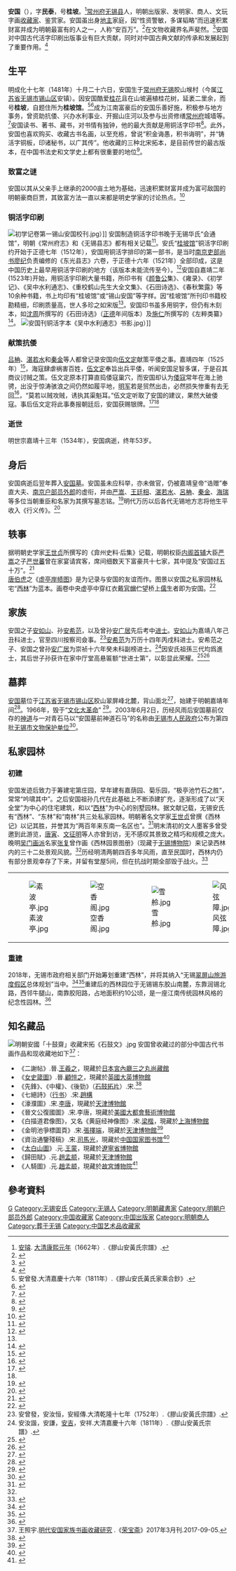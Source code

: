 {{Otheruses|other=名为安国的其他事物|安国}}
{{明清人物信息框
| 姓名 = 安国
| 圖片名稱= 明户部员外郎桂坡安公像.png
| 圖片大小 = 220px
| 圖片說明 = 大明奉直大夫户部员外郎桂坡安公像<br>
《胶山安黄氏宗谱》民国十一年
| 最高職務 = 大明奉直大夫户部员外郎<ref>安元勳，安俊，安揚，安名.大清咸豐九年（1859年）.《膠山安黃氏宗譜》.</ref>
| 屆數 = 
| 國家 = 
| 前任 = 
| 繼任 = 
| 爵位 =
| 籍貫 = 大明[[南直隶|南直隶]][[常州府|常州府]][[無錫縣|無錫縣]]
| 族裔 = 漢族
| 字號 = 字民泰，號桂坡
| 諡號 = 
| 出生日期 = 明成化十七年十月二十六日<br>（1481年）<ref>安濤.[[民國紀年|民國]]元年（1912年）.《安氏族譜不分卷》.</ref>
| 出生地點 = 大明[[南直隶|南直隶]][[常州府|常州府]][[無錫縣|無錫縣]]
| 逝世日期 = 明嘉靖十三年三月十八日（1534年）<ref>安榮光，安宗愈.民國十一年（1922年）.《膠山安黃氏宗譜》.</ref><br>
（54歲）	
| 逝世地點 = 大明[[南直隶|南直隶]][[常州府|常州府]][[無錫縣|無錫縣]]
| 墓葬 = 大明[[南直隶|南直隶]][[常州府|常州府]][[無錫縣|無錫縣]]胶山[[安国墓|安国墓]]<br>
（今江苏省无锡市）
| 配偶 = 
*正室 = 周氏
*侧室 = 谢氏
| 親屬 =
*父 = [[安祚|安祚]]
*长兄 = 安邦
** 嫡长子 = [[安如山|安如山]]（[[安希范|安希范]]之生父）
** 嫡次子 = [[安如磐|安如磐]]
** 嫡三子 = [[安如石|安如石]]
** 四子 = 安如岳
** 五子 = 安如京
** 六子 = 安如岗
** 七子 = 安如陵
** 长女 = 不详

| 出身 = 
| 經歷 = 
| 著作 = 《安桂坡游记》<br>《游吟小稿》<ref>{{cite web|url= http://epaper.wxrb.com/paper/jnwb/html/2017-05/14/content_638978.htm|date= 2017-05-14|accessdate= 2021-01-26|last= 黄振|title= 再现明代苏南文化交流盛景|archive-date= 2021-01-30|archive-url= https://web.archive.org/web/20210130231413/http://epaper.wxrb.com/paper/jnwb/html/2017-05/14/content_638978.htm|dead-url= no}}</ref>
}}

'''安国'''（{{bd|1481年||1534年|catIdx=A安}}），字'''民泰'''，号'''桂坡'''。<ref>[[安璿|安璿]]. [[大清|大清]][[康熙|康熙元年]]（1662年）.《膠山安黃氏宗譜》.</ref>[[常州府|常州府]][[无锡县|无锡县]]人，明朝出版家、发明家、商人、文玩字画[[收藏家|收藏家]]、鉴赏家。安国虽出身[[地主|地主]]家庭，因“性资警敏，多谋韬略”而迅速积累财富并成为明朝最富有的人之一，人称“安百万”。<ref>{{cite web|title= 寻觅古运河上的文化帆影|url= http://www.wxrb.com/doc/2020/09/11/35258.shtml|date= 2020-09-11|publisher= 江南晚报|author= 陆阳文|website= 无锡新传媒|access-date= 2021-02-02|archive-date= 2021-02-07|archive-url= https://web.archive.org/web/20210207153238/http://www.wxrb.com/doc/2020/09/11/35258.shtml|dead-url= no}}</ref>在文物收藏界名声斐然。<ref>{{cite journal|title= 明末清初的古董商人|url= http://www.gg-art.com/article/index/read/aid/17693|author= 万君超|date= 2010-01-14|accessdate= 2022-02-20|journal= 收藏·拍卖|archive-date= 2022-02-20|archive-url= https://web.archive.org/web/20220220022930/http://www.gg-art.com/article/index/read/aid/17693}}</ref>安国对中国古代活字印刷出版事业有巨大贡献，同时对中国古典文献的传承和发展起到了重要作用。<ref>{{cite journal|title= 明代无锡的活字铜版印书|journal= 江苏地方志杂志|author= 刘厅|url= https://58.213.139.243:8088/imgpath/zz/zz201306/HTM/04.HTM|accessdate= 2022-02-20|year= 2013|volume= 6|publisher= 江苏省地方志编纂委员会办公室}}</ref>

== 生平 ==
明成化十七年（1481年）十月二十六日，安国生于[[常州府|常州府]][[无锡|无锡]]胶山堠村（今属[[江苏省|江苏省]][[无锡市|无锡市]][[锡山区|锡山区]]安镇）。因安国酷爱[[桂花|桂花]]且在山坡遍植桂花树，延袤二里余，而号'''桂坡'''，自题住所为'''桂坡馆'''。<ref>安曾發.大清嘉慶十六年（1811年）.《膠山安氏黃氏家乘合鈔》.</ref><ref>{{cite book|title= 《中国印刷史》|author= 张秀民|year= 2006|volume= 2|page= 562|publisher= [[浙江古籍出版社|浙江古籍出版社]]}}</ref>成为江南富豪后的安国乐善好施，积极参与地方事务，曾资助抗倭、兴办水利事业、开掘山庄河以及参与出资修缮[[常州府|常州府]]城墙等。<ref>{{cite web|url= http://jsnews.jschina.com.cn/wx/a/201812/t20181204_2085862.shtml|title= 《西林公园有望“重现”锡东新城》|date= 2018-12-04|publisher= 江南晚报|author= 黄振|access-date= 2021-01-31|archive-date= 2021-02-05|archive-url= https://web.archive.org/web/20210205092808/http://jsnews.jschina.com.cn/wx/a/201812/t20181204_2085862.shtml|dead-url= no}}</ref>安国读书、著书、藏书，对书情有独钟，他的最大贡献是用铜活字印书<ref name = "gjtsg" >{{cite web|url= http://www.nlc.cn/newgtkj/tssc/kyjs/201106/t20110608_43472.htm|date= 2011-06-06|accessdate= 2021-03-10|author= [[中国国家图书馆|中国国家图书馆]]|website= [[中国国家图书馆|中国国家图书馆]]|title= 《安国》|archive-date= 2022-03-11|archive-url= https://web.archive.org/web/20220311031803/http://www.nlc.cn/newgtkj/tssc/kyjs/201106/t20110608_43472.htm}}</ref>。此外，安国也喜欢购买、收藏古书名画，以至充栋，曾说“积金诲愚，积书诲明”，并“铸活字铜板，印诸秘书，以广其传”。他收藏的三种北宋拓本，是目前传世的最古版本，在中国书法史和文学史上都有很重要的地位<ref>{{cite article|author= 陈荣清|title= 《明安国所藏<石鼓文>北宋拓本之辨析》|date= 2014-12-12|accessdate= 2021-03-10|url= http://d.wanfangdata.com.cn/conference/8329350}}</ref>。
===致富之谜===
安国以其从父亲手上继承的2000亩土地为基础，迅速积累财富并成为富可敌国的明朝豪商巨贾，其致富方法一直以来都是明史学家的讨论热点。<ref name = "lgwt">{{cite journal|title= 《安国研究的两个问题》|journal= 《东南文化》|date= 1993-02-21|volume= 96|issue= 2|pages= 156-162|author= 石锡兴}}</ref>

===铜活字印刷===
[[File:初学记卷第一锡山安国校刊.jpg|thumb]]）]]
安国制造铜活字印书晚于无锡华氏“会通馆”，明朝《常州府志》和《无锡县志》都有相关记载<ref>{{cite web|url= http://www.kepu.net.cn/gb/civilization/printing/evolve/evl442.html|title= 《无锡安国的铜做活字版印刷》|accessdate= 2021-03-10|website= 中国科学院科普云平台|author= 中国科普博览|archive-date= 2012-04-15|archive-url= https://web.archive.org/web/20120415181557/http://www.kepu.net.cn/gb/civilization/printing/evolve/evl442.html|dead-url= no}}</ref>。安氏“[[桂坡馆|桂坡馆]]”铜活字印刷约开始于正德七年（1512年），安国用铜活字排印的第一部书，是当时[[南京吏部|南京吏部]][[明朝吏部尚書|尚书]][[廖紀_(尚書)|廖纪]]负责编修的《东光县志》六卷，于正德十六年（1521年）全部印成，这是中国历史上最早用铜活字印刷的地方（该版本未能流传至今）。<ref>{{cite book|author= 罗树宝|year= 2008|title= 《中國古代圖書印刷史》|publisher= [[岳麓書社|岳麓書社]]|page= 298}}</ref>安国自嘉靖二年(1523年)开始，用铜活宇印刷大量书籍，所印书有《[[顏魯公|颜鲁公]]集》、《雍录》、《初学记》、《吴中水利通志》、《重校鹤山先生大全文集》、《石田诗选》、《春秋繁露》等10余种书籍，书上均印有“桂坡馆”或“锡山安国”等字样。因“桂坡馆”所刊印书籍校勘精细，印刷质量高，世人多珍之如宋版<ref name = gjtsg />。安国印书虽多用铜字，但仍有木刻本，如[[沈周|沈周]]所撰写的《石田诗选》（[[正德_(明朝)|正德]]年间版本）及[[施仁|施仁]]所撰写的《左粹类纂》<ref>{{cite book|title= 《中国印刷史》|volume= 2|year= 2006|publisher= [[浙江古籍出版社|浙江古籍出版社]]|page= 562|author= 张秀民}}</ref>。
[[File:安国刊铜活字本《吴中水利通志》书影.jpg|thumb]]）]]

=== 献策抗倭 ===
[[吕柟|吕柟]]、[[湛若水|湛若水]]和[[秦金|秦金]]等人都曾记录安国向[[伍文定|伍文定]]献策平倭之事。嘉靖四年（1525年）<ref>{{cite article|author= [[吕柟|吕柟]]|title= 《桂坡子安民泰传》|year= }}</ref>，海寇肆虐祸害百姓，[[伍文定|伍文定]]奉旨出兵平倭，听闻安国足智多谋，于是召其商议讨贼之策。伍文定原本打算直捣倭寇巢穴，而安国却认为[[倭寇|倭寇]]常年在海上驰骋，出没于惊涛骇浪之间仍然如履平地，[[明军|明军]]若是贸然出击，必然损失惨重有去无回<ref>{{cite article|title= 《明故桂坡安征君墓志铭》|author= [[王廷相|王廷相]]}}</ref>，“莫若以贼攻贼，诱执其渠魁耳。”伍文定听取了安国的建议，果然大破倭寇。事后伍文定将此事奏报朝廷后，安国获赐银牌。<ref>{{cite article|title= 《明故桂坡安征君墓志铭》|author= [[湛若水|湛若水]]}}</ref><ref name =lgwt/>

=== 逝世 ===
明世宗嘉靖十三年（1534年），安国病逝，终年53岁。

== 身后 ==
安国病逝后翌年葬入[[安国墓|安国墓]]。安国虽未应科举，亦未做官，仍被嘉靖皇帝“诰赠”奉直大夫、[[南京户部|南京户部]][[员外郎|员外郎]]的虚衔，并由[[严嵩|严嵩]]、[[王廷相|王廷相]]、[[湛若水|湛若水]]、[[呂柟|呂柟]]、[[秦金|秦金]]、[[海瑞|海瑞]]等多位当朝重臣和名家为其撰写墓志铭。<ref>{{cite book|title= 知半斋文集|author= [[王赓唐|王赓唐]]|year= 2001|publisher= [[学苑出版社|学苑出版社]]|page= 96}}</ref>明代万历以后各代无锡地方志将他生平收入《行义传》。<ref>{{cite web|url=http://epaper.wxrb.com/paper/jnwb/html/2016-07/10/content_576272.htm|title=明代三巨富，都是无锡人|last=许文龙|work=《江南晚报》|date=2016-07-10|accessdate=2021-01-26}}{{Dead link}}</ref>

== 轶事 ==
据明朝史学家[[王世贞|王世贞]]所撰写的《弇州史料·后集》记载，明朝权臣[[內閣首輔|内阁首辅]]大臣[[严嵩|严嵩]]之子[[严世蕃|严世蕃]]曾在家宴请宾客，席间细数天下富豪共十七家，其中提及“安国过五十万”。<ref>{{cite book|title= 《中国历史》|volume= 13|page= 256|author1= [[杨国桢|杨国桢]]|author2= 陈支平|year= 2006|publisher= [[人民出版社|人民出版社]]}}</ref><br>
[[唐伯虎|唐伯虎]]之《[[虚亭岸帻图|虚亭岸帻图]]》是为记录与安国的友谊而作。图景以安国之私家园林私宅“[[西林园|西林]]”为蓝本。画卷中央虚亭中穿红衣戴[[官帽|官帽]]伫望桥上[[儒生|儒生]]者即为安国。<ref>{{cite journal|title= 从《虚亭岸帻图》谈唐伯虎与安国|author= 尤永|publisher= [[苏州工艺美术职业技术学院|苏州工艺美术职业技术学院]]|date= 2021|accessdate= 2022-02-20|journal= 苏州工艺美术职业技术学院学报}}</ref>

== 家族 ==
安国之子[[安如山|安如山]]、孙[[安希范|安希范]]，以及曾孙[[安广居|安广居]]先后考中[[进士|进士]]。[[安如山|安如山]]为嘉靖八年己丑科进士，官至四川按察司僉事。<ref>安曾發，安汝恒，安經傳.大清乾隆十七年（1752年）.《膠山安黃氏宗譜》.</ref>[[安希范|安希范]]为万历十四年丙戌科进士。安希范之子、安国之曾孙[[安广居|安广居]]为崇祯十六年癸未科副榜进士。<ref>安汝諧，安謙，[[安吉|安吉]]，安祥.大清嘉慶十六年（1811年）.《膠山安黃氏宗譜》.</ref>因安氏祖孫三代均爲進士，其后世子孙获许在家中厅堂高悬匾额“世进士第”，以彰显此荣耀。<ref>{{cite web|title= 《东林故事：安希范》|url= http://wxdlsy.com/wxdlsy/wxdlsy/sycq/dlgs/2017/04/28/ea8ed2f55a91fbbf015bb384610a26b0.html|website= 无锡东林书院|date= 2017-04-28|accessdate= 2021-02-02|author= 徐榴|archive-date= 2021-02-06|archive-url= https://web.archive.org/web/20210206222545/http://wxdlsy.com/wxdlsy/wxdlsy/sycq/dlgs/2017/04/28/ea8ed2f55a91fbbf015bb384610a26b0.html|dead-url= no}}</ref><ref name = "mdzf" >{{cite web|title= 《明代张复所绘<西林园景图册>现苏南文化交流盛景》|date= 2017-05-14|website= 新浪无锡|publisher= 江南晚报|url= http://wx.sina.com.cn/news/wxnews/2017-05-14/detail-ifyfeius7909603.shtml|author= 黄振|access-date= 2021-02-02|archive-date= 2021-03-09|archive-url= https://web.archive.org/web/20210309123725/http://wx.sina.com.cn/news/wxnews/2017-05-14/detail-ifyfeius7909603.shtml|dead-url= no}}</ref>

==墓葬==
[[安国墓|安国墓]]位于[[江苏省|江苏省]][[无锡市|无锡市]][[锡山区|锡山区]]胶山翠屏峰北麓，背山面北<ref>{{cite book|title= 《中国考古集成: 宋元明清》|author1= 孙海|author2= 蔺新建|page= 705|publisher= [[中州古籍出版社|中州古籍出版社]]|year= 2006}}</ref>，始建于明朝嘉靖年间<ref name = "jsahs" >{{cite book|title= 《膠山安黃氏宗譜》|year= 民国十一年（1922年）|author1= 安榮光|author2= 安宗愈}}</ref>。1966年，毁于“[[文化大革命|文化大革命]]” <ref>{{cite book|title= 《中国文物地图集：江苏分册》|volume= 12|author= [[国家文物局|国家文物局]]|year= 1989|publisher= 广东省地图出版社|page= 320}}</ref>。2003年6月2日，历经风雨后安国墓前仅存的[[神道_(道路)|神道]]与一对青石马以“安国墓前神道石马”的名称由[[无锡市人民政府|无锡市人民政府]]公布为第四批[[无锡市文物保护单位|无锡市文物保护单位]]<ref>{{cite news|url= https://baijiahao.baidu.com/s?id=1608826894069033223&wfr=spider&for=pc|title= 《“文保爱好者”寻找古迹神韵 热衷文物保护，访古成了人生乐趣》|work= 《江南晚报》|date= 2018-08-15|accessdate= 2021-03-07|author= 张月|archive-date= 2022-03-11|archive-url= https://web.archive.org/web/20220311000112/https://baijiahao.baidu.com/s?id=1608826894069033223&wfr=spider&for=pc}}</ref>。

==私家园林==
===初建===
安国发迹后致力于筹建宅第庄园，早年建有嘉荫园、菊乐园，“极亭池竹石之胜”，常常“吟啸其中”。之后安国祖孙几代在此基础上不断添建扩充，逐渐形成了以“天全堂”为中心的住宅建筑，和以“[[西林园|西林]]”为中心的别墅园林。据文献记载，无锡安氏有“西林”、“东林”和“南林”共三处私家园林。明朝著名文学家[[王世贞|王世贞]]曾撰《西林记》以记其胜，并誉其为“两百年来东南一名区也”。<ref>{{cite book|title=《无锡人杰》|date= 2006|publisher= [[人民出版社|人民出版社]]|author= 郁家树|pages= 217-218}}</ref>明末清初的文人墨客多曾受邀到此游览，[[唐寅|唐寅]]、[[文征明|文征明]]等人亦曾到访，无不感叹其景致之精巧和规模之庞大。晚明[[吴门画派|吴门画派]]名家[[张复|张复]]曾作画《西林园景图册》（现藏于[[无锡博物院|无锡博物院]]）来记录西林内的三十二处景观风貌。<ref name = mdzf />历经明清两朝四百多年风雨，直至民国时，西林内仍有部分景观幸存了下来，并留有堂屋5间，但在抗战时期全部毁于战火。<ref>{{cite book|publisher= [[中州古籍出版社|中州古籍出版社]]|date= 2006|last1= 孙海|last2= 蔺新建|title= 《中国考古集成: 宋元明清》|page= 705}}</ref>

<center>
{|
|[[File:素波亭.jpg|thumb]]
|[[File:空香阁.jpg|thumb]]
|[[File:雪舲.jpg|thumb]]
|[[File:风弦障.jpg|thumb]]
|}
</center>

===重建===
2018年，无锡市政府相关部门开始筹划重建“西林”，并将其纳入“无锡[[翠屏山旅游度假区|翠屏山旅游度假区]]总体规划”当中。<ref>{{cite web|url= http://www.thupdi.com/project/view?id=2444|title= 无锡翠屏山旅游度假区总体规划|date= 2019-06-04|accessdate= 2021-02-02|archive-date= 2022-03-28|archive-url= https://web.archive.org/web/20220328100812/http://www.thupdi.com/project/view?id=2444}}</ref><ref>{{cite web|url= https://k.sina.cn/article_1614857442_6040c4e202700fqxv.html?from=travel|title= 《曾享“江南四大名园之一”美誉，西林公园有望“重现”锡东新城》|publisher= 江南晚报|date= 2018-12-04|accessdate= 2021-02-02|author= 黄振|website= [[新浪网|新浪网]]|archive-date= 2022-03-10|archive-url= https://web.archive.org/web/20220310114305/https://k.sina.cn/article_1614857442_6040c4e202700fqxv.html?from=travel}}</ref>重建后的西林园位于无锡锡东胶山南麓，东靠润锡北路，西邻牛腿山，南靠胶阳路，占地面积约10公顷，是一座江南传统园林风格的纪念性园林。<ref>{{cite web|url= http://www.wx-cps.cn/news/22.html|title= 西林园|date= |accessdate= 2021-02-02|website= 翠屏山旅游度假区|6= |archive-date= 2021-02-06|archive-url= https://web.archive.org/web/20210206161400/http://www.wx-cps.cn/news/22.html|dead-url= no}}</ref>

==知名藏品==
[[File:明朝安國「十鼓齋」收藏宋拓《石鼓文》.jpg|thumb]]
安国曾收藏过的部分中国古代书画作品和现收藏地如下<ref>王照宇.[http://www.rongbaozhai.cn/index.php?m=shukan&c=index&a=show&shukanid=58&modelid=28&showid=429 明代安国家族书画收藏研究] {{Wayback|url=http://www.rongbaozhai.cn/index.php?m=shukan&c=index&a=show&shukanid=58&modelid=28&showid=429 |date=20210131160106 }}.《[[荣宝斋|荣宝斋]]》2017年3月刊.2017-09-05.</ref>：

*《二謝帖》.晉.[[王羲之|王羲之]]，現藏於[[三之丸尚藏館|日本宮內廳三之丸尚藏館]]<br>
*《[[女史箴圖|女史箴圖]]》.晉.[[顧愷之|顧愷之]]，現藏於[[大英博物館|英國大英博物館]]<br>
*《先鋒》、《中權》、《後勁》（[[拓片|石鼓拓片]]）.宋.<ref>{{cite web|url= https://www.dpm.org.cn/collection/impres/228598.html|author= 尹一梅|title= 明拓战国石鼓文册|website= [[故宫博物院|故宫博物院]]|accessdate= 2022-01-28|archive-date= 2022-03-10|archive-url= https://web.archive.org/web/20220310215127/https://www.dpm.org.cn/collection/impres/228598.html}}</ref><br>
*《七絕詩》（[[行书|行书]]）.宋.[[趙構|趙構]]<br>
*《濠濮圖》.宋.[[李唐_(宋朝)|李唐]]，現藏於[[天津博物馆|天津博物館]]<br>
*《晉文公復國圖》.宋.李唐，現藏於[[大都會藝術博物館|美國大都會藝術博物館]]<br>
*《白描道君像图》，又名《黄庭经神像图》.宋.[[梁楷|梁楷]]，現藏於[[上海博物館|上海博物館]]<br>
*《金明池爭標圖頁》.宋.[[張擇端|張擇端]]，現藏於[[天津博物馆|天津博物館]]<ref>{{cite web|url= https://www.tjbwg.com/cn/collectionInfo.aspx?id=2387|title= 宋 张择端 金明池争标图页|website= 天津博物馆|accessdate= 2021-01-28|archive-date= 2022-04-20|archive-url= https://web.archive.org/web/20220420021932/http://www.tjbwg.com/cn/collectionInfo.aspx?Id=2387}}</ref><br>
*《資治通鑒殘稿》.宋.[[司馬光|司馬光]]，現藏於[[中国国家图书馆|中国国家图书馆]]<ref>{{cite web|url= http://www.nlc.cn/newhxjy/sjbwg/ztzt/zpjj/jpztzztjsg/lyjsc/|title= 司马光与《资治通鉴》|website= 华夏记忆|accessdate= 2022-02-20|archive-date= 2022-02-20|archive-url= https://web.archive.org/web/20220220021123/http://www.nlc.cn/newhxjy/sjbwg/ztzt/zpjj/jpztzztjsg/lyjsc/}}</ref><br>
*《[[太白山图|太白山圖]]》.元.[[王蒙_(畫家)|王蒙]]，現藏於[[辽宁省博物馆|遼寧省博物館]]<br> 
*《歸田賦》.元.[[趙孟𫖯|趙孟𫖯]]，現藏於[[天津博物馆|天津博物館]]<br>
*《人騎圖》.元.[[趙孟𫖯|趙孟𫖯]]，現藏於[[故宮博物院|故宮博物院]]<ref>{{cite web|url= https://www.dpm.org.cn/collection/paint/234833.html1003%E8%B5%B5%E5%AD%9F%E9%A0%AB%E4%BA%BA%E9%AA%91%E5%9B%BE%E5%8D%B7%20-%20%E6%95%85%E5%AE%AB%E5%8D%9A%E7%89%A9%E9%99%A2|title= 赵孟頫人骑图卷|website= 故宫博物院|author= 马顺平|date= |accessdate= 2022-01-27|archive-date= 2022-03-11|archive-url= https://web.archive.org/web/20220311094703/https://www.dpm.org.cn/collection/paint/234833.html1003%E8%B5%B5%E5%AD%9F%E9%A0%AB%E4%BA%BA%E9%AA%91%E5%9B%BE%E5%8D%B7%20-%20%E6%95%85%E5%AE%AB%E5%8D%9A%E7%89%A9%E9%99%A2}}</ref><br>

== 參考資料 ==
{{reflist|30em}}

{{无锡胶山安国家族}}

{{Authority control}}
{{DEFAULTSORT:An安国}}
[[Category:安姓|G]]
[[Category:无锡安氏|Category:无锡安氏]]
[[Category:无锡人|Category:无锡人]]
[[Category:明朝藏書家|Category:明朝藏書家]]
[[Category:明朝户部员外郎|Category:明朝户部员外郎]]
[[Category:中国收藏家|Category:中国收藏家]]
[[Category:中国出版家|Category:中国出版家]]
[[Category:明朝商人|Category:明朝商人]]
[[Category:葬于无锡|Category:葬于无锡]]
[[Category:中国艺术品收藏家|Category:中国艺术品收藏家]]